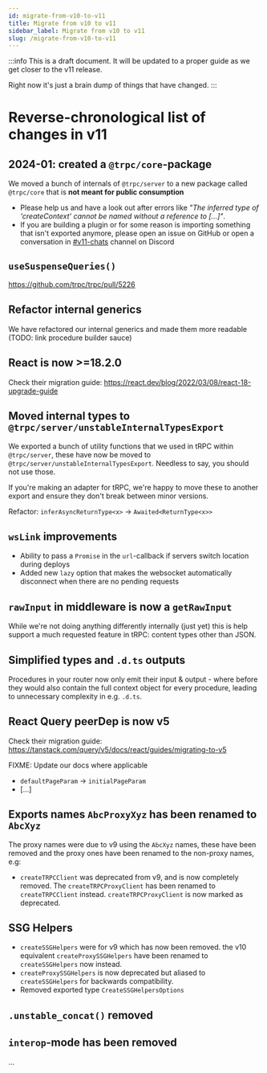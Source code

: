 ```yaml
---
id: migrate-from-v10-to-v11
title: Migrate from v10 to v11
sidebar_label: Migrate from v10 to v11
slug: /migrate-from-v10-to-v11
---
```


:::info
This is a draft document. It will be updated to a proper guide as we get closer to the v11 release.

Right now it's just a brain dump of things that have changed.
:::

# Reverse-chronological list of changes in v11

## 2024-01: created a `@trpc/core`-package

We moved a bunch of internals of `@trpc/server` to a new package called `@trpc/core` that is **not meant for public consumption**

- Please help us and have a look out after errors like _"The inferred type of 'createContext' cannot be named without a reference to [...]"_.
- If you are building a plugin or for some reason is importing something that isn't exported anymore, please open an issue on GitHub or open a conversation in [#v11-chats](https://discord.com/channels/867764511159091230/1057652120473575505) channel on Discord

## `useSuspenseQueries()`

https://github.com/trpc/trpc/pull/5226

## Refactor internal generics

We have refactored our internal generics and made them more readable (TODO: link procedure builder sauce)

## React is now >=18.2.0

Check their migration guide: https://react.dev/blog/2022/03/08/react-18-upgrade-guide

## Moved internal types to `@trpc/server/unstableInternalTypesExport`

We exported a bunch of utility functions that we used in tRPC within `@trpc/server`, these have now be moved to `@trpc/server/unstableInternalTypesExport`. Needless to say, you should not use those.

If you're making an adapter for tRPC, we're happy to move these to another export and ensure they don't break between minor versions.

Refactor: `inferAsyncReturnType<x>` -> `Awaited<ReturnType<x>>`

## `wsLink` improvements

- Ability to pass a `Promise` in the `url`-callback if servers switch location during deploys
- Added new `lazy` option that makes the websocket automatically disconnect when there are no pending requests

## `rawInput` in middleware is now a `getRawInput`

While we're not doing anything differently internally (just yet) this is help support a much requested feature in tRPC: content types other than JSON.

## Simplified types and `.d.ts` outputs

Procedures in your router now only emit their input & output - where before they would also contain the full context object for every procedure, leading to unnecessary complexity in e.g. `.d.ts`.

## React Query peerDep is now v5

Check their migration guide: https://tanstack.com/query/v5/docs/react/guides/migrating-to-v5

FIXME: Update our docs where applicable

- `defaultPageParam` -> `initialPageParam`
- [...]

## Exports names `AbcProxyXyz` has been renamed to `AbcXyz`

The proxy names were due to v9 using the `AbcXyz` names, these have been removed and the proxy ones have been renamed to the non-proxy names, e.g:

- `createTRPCClient` was deprecated from v9, and is now completely removed. The `createTRPCProxyClient` has been renamed to `createTRPCClient` instead. `createTRPCProxyClient` is now marked as deprecated.

## SSG Helpers

- `createSSGHelpers` were for v9 which has now been removed. the v10 equivalent `createProxySSGHelpers` have been renamed to `createSSGHelpers` now instead.
- `createProxySSGHelpers` is now deprecated but aliased to `createSSGHelpers` for backwards compatibility.
- Removed exported type `CreateSSGHelpersOptions`

## `.unstable_concat()` removed

## `interop`-mode has been removed

...
